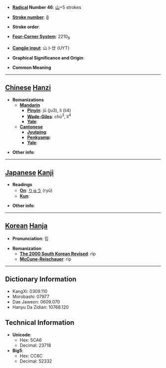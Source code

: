 * '''[[Wiktionary:Chinese radical index| Radical]] Number 46''': [[Wiktionary:Chinese radical index 山|山]]+5 strokes

* '''[[Wiktionary:Chinese total strokes index|Stroke number]]''': [[Wiktionary:Chinese total strokes index 8|8]]

* '''Stroke order''': 

* '''[[Wiktionary:Chinese four corner index|Four-Corner System]]''': 2210<sub>8</sub>

* '''[[Wiktionary:Chinese Cangjie index|Cangjie input]]''': 山卜廿 (UYT)

* '''Graphical Significance and Origin''': 

* '''Common Meaning'''

----

== [[Chinese]] [[Hanzi]] ==

* '''Romanizations'''
** '''[[Mandarin]]'''
*** '''[[Pinyin]]''': jǔ (ju3), lì (li4)
*** '''[[Wade-Giles]]''': chü<sup>3</sup>, li<sup>4</sup>
*** '''[[Yale]]''': 
** '''[[Cantonese]]'''
*** '''[[Jyutping]]''':
*** '''[[Penkyamp]]''': 
*** '''[[Yale]]''': 

* '''Other info''': 

----

== [[Japanese]] [[Kanji]] ==

* '''Readings'''
** '''[[On]]''': [[りゅう]] (ryū)
** '''[[Kun]]''': 

* '''Other info''':  

----

== [[Korean]] [[Hanja]] ==

* '''Pronunciation''': 립

* '''Romanization'''
** '''[[The 2000 South Korean Revised Romanization|The 2000 South Korean Revised]]''': rip
** '''[[McCune-Reischauer]]''': rip

----

== Dictionary Information ==

* KangXi: 0309.110
* Morobashi: 07977
* Dae Jaweon: 0609.070
* Hanyu Da Zidian: 10768.120

== Technical Information ==

* '''Unicode''':
** Hex: 5CA6
** Decimal: 23718
* '''Big5''':
** Hex: CC6C
** Decimal: 52332